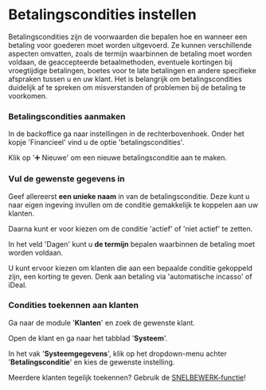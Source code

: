 # Betalingscondities instellen


Betalingscondities zijn de voorwaarden die bepalen hoe en wanneer een betaling voor goederen moet worden uitgevoerd.
Ze kunnen verschillende aspecten omvatten, zoals de termijn waarbinnen de betaling moet worden voldaan, de geaccepteerde betaalmethoden, eventuele kortingen bij vroegtijdige betalingen, boetes voor te late betalingen en andere specifieke afspraken tussen u en uw klant. 
Het is belangrijk om betalingscondities duidelijk af te spreken om misverstanden of problemen bij de betaling te voorkomen.


<Steps>

### Betalingscondities aanmaken

In de backoffice ga naar instellingen in de rechterbovenhoek.
Onder het kopje 'Financieel' vind u de optie 'betalingscondities'.

Klik op '➕ Nieuwe' om een nieuwe betalingsconditie aan te maken.

### Vul de gewenste gegevens in

Geef allereerst **een unieke naam** in van de betalingsconditie. 
Deze kunt u naar eigen ingeving invullen om de conditie gemakkelijk te koppelen aan uw klanten.

Daarna kunt er voor kiezen om de conditie 'actief' of 'niet actief' te zetten.

In het veld 'Dagen' kunt u **de termijn** bepalen waarbinnen de betaling moet worden voldaan.

U kunt ervoor kiezen om klanten die aan een bepaalde conditie gekoppeld zijn, een korting te geven.
Denk aan betaling via 'automatische incasso' of iDeal.

### Condities toekennen aan klanten

Ga naar de module '**Klanten**' en zoek de gewenste klant.

Open de klant en ga naar het tabblad '**Systeem**'.

In het vak '**Systeemgegevens**', klik op het dropdown-menu achter '**Betalingsconditie**' en kies de gewenste instelling.


<Callout type="warning" emoji="💡">

Meerdere klanten tegelijk toekennen? Gebruik de [SNELBEWERK-functie](/kennisbank/algemeen/snelbewerk)!
</Callout>


</Steps>